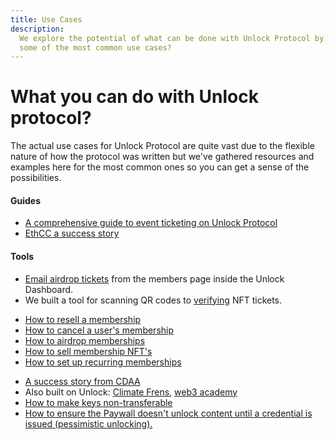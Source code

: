 ```yaml
---
title: Use Cases
description:
  We explore the potential of what can be done with Unlock Protocol by outlining
  some of the most common use cases?
---
```


# What you can do with Unlock protocol?
The actual use cases for Unlock Protocol are quite vast due to the flexible
nature of how the protocol was written but we've gathered resources and examples
here for the most common ones so you can get a sense of the possibilities.

<Tabs>
  <TabItem value="ticketing" label="Ticketing" default>
    <h4>Guides</h4>
    <ul>
      <li>
        <a href="https://unlock-protocol.com/guides/how-to-sell-nft-tickets-for-an-event/">
        A comprehensive guide to event ticketing on Unlock Protocol</a>
      </li>
      <li>
        <a href="https://unlock-protocol.com/blog/ethcc5-2022-ticketing">EthCC a success story</a>
      </li>
    </ul>
    <h4>Tools</h4>
    <ul>
      <li><a href="https://unlock-protocol.com/blog/email-airdrop-nft">
      Email airdrop tickets</a> from the members page inside the Unlock Dashboard.</li>
      <li>We built a tool for scanning QR codes to <a href="https://app.unlock-protocol.com/verification">
      verifying</a> NFT tickets.</li>
    </ul>
  </TabItem>
  <TabItem value="memberships" label="Memberships & Subscriptions">
    <ul>
      <li>
        <a href="https://unlock-protocol.com/guides/how-to-resell-a-membership/">
        How to resell a membership</a>
      </li>
      <li>
        <a href="https://unlock-protocol.com/guides/how-to-cancel-a-users-membership/">
        How to cancel a user's membership</a>
      </li>
      <li>
        <a href="https://unlock-protocol.com/guides/how-to-airdrop-memberships/">
        How to airdrop memberships</a>
      </li>
      <li>
        <a href="https://unlock-protocol.com/guides/how-to-sell-membership-nfts/">
        How to sell membership NFT's
        </a>
      </li>
      <li>
        <a href="../move-to-guides/recurring-memberships/">
        How to set up recurring memberships</a>
      </li>
    </ul>
  </TabItem>
  <TabItem value="credentials" label="Credentials">
    <ul>
      <li><a href="https://unlock-protocol.com/blog/cdaa-unlock-case-study">
      A success story from CDAA</a></li>
      <li>Also built on Unlock: <a href="https://www.joinclimatefriends.com/">Climate Frens</a>,
      <a href="https://w3academy.io/courses/rabbit-hole/"> web3 academy</a></li>
      <li><a href="../move-to-guides/how-to-make-keys-non-transferrable">
      How to make keys non-transferable</a></li>
      <li><a href="../tools/paywall/advanced-paywall-configuration">
      How to ensure the Paywall doesn't unlock content until a credential is issued (pessimistic unlocking).</a>
      </li>
    </ul>
  </TabItem>
</Tabs>
